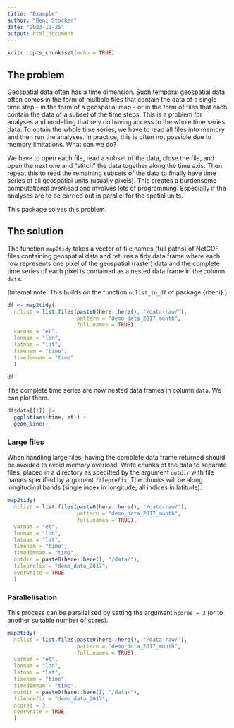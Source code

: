```yaml
---
title: "Example"
author: "Beni Stocker"
date: "2023-10-25"
output: html_document
---
```


```r
knitr::opts_chunk$set(echo = TRUE)
```

## The problem

Geospatial data often has a time dimension. Such temporal geospatial data often comes in the form of multiple files that contain the data of a single time step - in the form of a geospatial map - or in the form of files that each contain the data of a subset of the time steps. This is a problem for analyses and modelling that rely on having access to the whole time series data. To obtain the whole time series, we have to read all files into memory and then run the analyses. In practice, this is often not possible due to memory limitations. What can we do? 

We have to open each file, read a subset of the data, close the file, and open the next one and "stitch" the data together along the time axis. Then, repeat this to read the remaining subsets of the data to finally have time series of all geospatial units (usually pixels). This creates a burdensome computational overhead and involves lots of programming. Especially if the analyses are to be carried out in parallel for the spatial units.

This package solves this problem.

## The solution

The function `map2tidy` takes a vector of file names (full paths) of NetCDF files containing geospatial data and returns a tidy data frame where each row represents one pixel of the geospatial (raster) data and the complete time series of each pixel is contained as a nested data frame in the column `data`.

(Internal note: This builds on the function `nclist_to_df` of package {rbeni}.)

```r
df <- map2tidy(
  nclist = list.files(paste0(here::here(), "/data-raw/"), 
                      pattern = "demo_data_2017_month",
                      full.names = TRUE), 
  varnam = "et",
  lonnam = "lon", 
  latnam = "lat", 
  timenam = "time", 
  timedimnam = "time"
  )

df
```

The complete time series are now nested data frames in column `data`. We can plot them.
```r
df$data[[1]] |> 
  ggplot(aes(time, et)) +
  geom_line()
```

### Large files

When handling large files, having the complete data frame returned should be avoided to avoid memory overload. Write chunks of the data to separate files, placed in a directory as specified by the argument `outdir` with file names specified by argument `fileprefix`. The chunks will be along longitudinal bands (single index in longitude, all indices in latitude).
```r
map2tidy(
  nclist = list.files(paste0(here::here(), "/data-raw/"), 
                      pattern = "demo_data_2017_month",
                      full.names = TRUE), 
  varnam = "et",
  lonnam = "lon", 
  latnam = "lat", 
  timenam = "time", 
  timedimnam = "time",
  outdir = paste0(here::here(), "/data/"), 
  fileprefix = "demo_data_2017", 
  overwrite = TRUE
  )
```

### Parallelisation

This process can be parallelised by setting the argument `ncores = 3` (or to another suitable number of cores).
```r
map2tidy(
  nclist = list.files(paste0(here::here(), "/data-raw/"), 
                      pattern = "demo_data_2017_month",
                      full.names = TRUE), 
  varnam = "et",
  lonnam = "lon", 
  latnam = "lat", 
  timenam = "time", 
  timedimnam = "time",
  outdir = paste0(here::here(), "/data/"), 
  fileprefix = "demo_data_2017", 
  ncores = 3,
  overwrite = TRUE
  )
```

